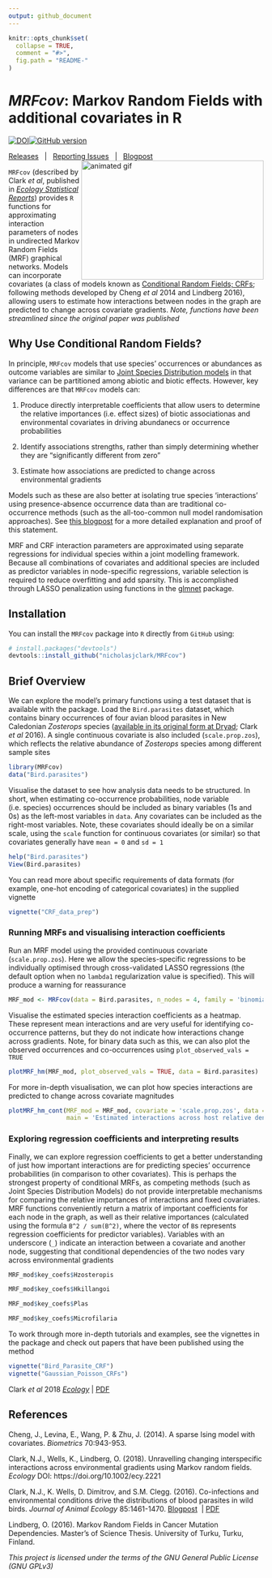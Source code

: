 ```yaml
---
output: github_document
---
```


<!-- README.md is generated from README.Rmd. Please edit that file -->

```r
knitr::opts_chunk$set(
  collapse = TRUE,
  comment = "#>",
  fig.path = "README-"
)
```

*MRFcov*: Markov Random Fields with additional covariates in R
================
[![DOI](https://zenodo.org/badge/116616159.svg)](https://zenodo.org/badge/latestdoi/116616159)[![GitHub version](https://badge.fury.io/gh/nicholasjclark%2FMRFcov.svg)](https://github.com/nicholasjclark/MRFcov)  
  
[Releases](https://github.com/nicholasjclark/MRFcov/releases)&nbsp;&nbsp;&nbsp;|&nbsp;&nbsp;&nbsp;[Reporting Issues](https://github.com/nicholasjclark/MRFcov/issues)&nbsp;&nbsp;&nbsp;|&nbsp;&nbsp;&nbsp;[Blogpost](http://nicholasjclark.weebly.com/biotic-interactions.html)
<img align="right" src=http://nicholasjclark.weebly.com/uploads/4/4/9/4/44946407/nclark-network-changes_orig.gif alt="animated gif" width="360" height="235"/>


`MRFcov` (described by Clark *et al*, published in [*Ecology Statistical Reports*](https://esajournals.onlinelibrary.wiley.com/doi/full/10.1002/ecy.2221)) provides `R` functions for approximating interaction parameters of nodes in undirected Markov Random Fields (MRF) graphical networks. Models can incorporate covariates (a class of models known as [Conditional Random Fields; CRFs](http://homepages.inf.ed.ac.uk/csutton/publications/crftut-fnt.pdf); following methods developed by Cheng *et al* 2014 and Lindberg 2016), allowing users to estimate how interactions between nodes in the graph are predicted to change across covariate gradients. *Note, functions have been streamlined since the original paper was published*
  
## Why Use Conditional Random Fields?
In principle, `MRFcov` models that use species' occurrences or abundances as outcome variables are similar to [Joint Species Distribution models](https://methodsblog.wordpress.com/2015/12/22/warton_ovaskainen/) in that variance can be partitioned among abiotic and biotic effects. However, key differences are that `MRFcov` models can:  
  
(1) Produce directly interpretable coefficients that allow users to determine the relative importances (i.e. effect sizes) of biotic associationas and environmental covariates in driving abundanecs or occurrence probabilities  
  
(2) Identify associations strengths, rather than simply determining whether they are "significantly different from zero"  
  
(3) Estimate how associations are predicted to change across environmental gradients
  
  
Models such as these are also better at isolating true species 'interactions' using presence-absence occurrence data than are traditional co-occurrence methods (such as the all-too-common null model randomisation approaches). See [this blogpost](https://rpubs.com/NickClark47/411878) for a more detailed explanation and proof of this statement.  
  
  
MRF and CRF interaction parameters are approximated using separate regressions for individual species within a joint modelling framework. Because all combinations of covariates and additional species are included as predictor variables in node-specific regressions, variable selection is required to reduce overfitting and add sparsity. This is accomplished through LASSO penalization using functions in the  [glmnet](https://cran.r-project.org/web/packages/glmnet/index.html) package.  

## Installation

You can install the `MRFcov` package into `R` directly from `GitHub` using:

```r
# install.packages("devtools")
devtools::install_github("nicholasjclark/MRFcov")
```

## Brief Overview

We can explore the model's primary functions using a test dataset that is available with the package. Load the `Bird.parasites` dataset, which contains binary occurrences of four avian blood parasites in New Caledonian *Zosterops* species ([available in its original form at Dryad](http://dx.doi.org/10.5061/dryad.pp6k4); Clark *et al* 2016). A single continuous covariate is also included (`scale.prop.zos`), which reflects the relative abundance of *Zosterops* species among different sample sites
```r
library(MRFcov)
data("Bird.parasites")
```

Visualise the dataset to see how analysis data needs to be structured. In short, when estimating co-occurrence probabilities, node variable (i.e. species) occurrences should be included as binary variables (1s and 0s) as the left-most variables in `data`. Any covariates can be included as the right-most variables. Note, these covariates should ideally be on a similar scale, using the `scale` function for continuous covariates (or similar) so that covariates generally have `mean = 0` and `sd = 1`
```r
help("Bird.parasites")
View(Bird.parasites)
```

You can read more about specific requirements of data formats (for example, one-hot encoding of categorical covariates) in the supplied vignette
```r
vignette("CRF_data_prep")
```

### Running MRFs and visualising interaction coefficients
Run an MRF model using the provided continuous covariate (`scale.prop.zos`). Here we allow the species-specific regressions to be individually optimised through cross-validated LASSO regressions (the default option when no `lambda1` regularization value is specified). This will produce a warning for reassurance
```r
MRF_mod <- MRFcov(data = Bird.parasites, n_nodes = 4, family = 'binomial')
```

Visualise the estimated species interaction coefficients as a heatmap. These represent mean interactions and are very useful for identifying co-occurrence patterns, but they do not indicate how interactions change across gradients. Note, for binary data such as this, we can also plot the observed occurrences and co-occurrences using `plot_observed_vals = TRUE`
```r
plotMRF_hm(MRF_mod, plot_observed_vals = TRUE, data = Bird.parasites)
```

For more in-depth visualisation, we can plot how species interactions are predicted to change across covariate magnitudes
```r
plotMRF_hm_cont(MRF_mod = MRF_mod, covariate = 'scale.prop.zos', data = Bird.parasites, 
                main = 'Estimated interactions across host relative densities')
```

### Exploring regression coefficients and interpreting results
Finally, we can explore regression coefficients to get a better understanding of just how important interactions are for predicting species' occurrence probabilities (in comparison to other covariates). This is perhaps the strongest property of conditional MRFs, as competing methods (such as Joint Species Distribution Models) do not provide interpretable mechanisms for comparing the relative importances of interactions and fixed covariates. MRF functions conveniently return a matrix of important coefficients for each node in the graph, as well as their relative importances (calculated using the formula `B^2 / sum(B^2)`, where the vector of `B`s represents regression coefficients for predictor variables). Variables with an underscore (`_`) indicate an interaction between a covariate and another node, suggesting that conditional dependencies of the two nodes vary across environmental gradients
```r
MRF_mod$key_coefs$Hzosteropis
```

```r
MRF_mod$key_coefs$Hkillangoi
```

```r
MRF_mod$key_coefs$Plas
```

```r
MRF_mod$key_coefs$Microfilaria
```

To work through more in-depth tutorials and examples, see the vignettes in the package and check out papers that have been published using the method
```r
vignette("Bird_Parasite_CRF")
vignette("Gaussian_Poisson_CRFs")
```

Clark *et al* 2018 [*Ecology*](https://esajournals.onlinelibrary.wiley.com/doi/full/10.1002/ecy.2221)&nbsp;|&nbsp;[PDF](http://nicholasjclark.weebly.com/uploads/4/4/9/4/44946407/clark_et_al-2018-ecology.pdf)

## References
Cheng, J., Levina, E., Wang, P. & Zhu, J. (2014). A sparse Ising model with covariates. *Biometrics* 70:943-953.   
  
Clark, N.J., Wells, K., Lindberg, O. (2018). Unravelling changing interspecific interactions across environmental gradients using Markov random fields. *Ecology* DOI: https://doi.org/10.1002/ecy.2221  
  
Clark, N.J., K. Wells, D. Dimitrov, and S.M. Clegg. (2016). Co-infections and environmental conditions drive the distributions of blood parasites in wild birds. *Journal of Animal Ecology* 85:1461-1470. [Blogpost](http://nicholasjclark.weebly.com/malariafilaria-coinfections.html) &nbsp;|&nbsp;[PDF](http://nicholasjclark.weebly.com/uploads/4/4/9/4/44946407/clark_et_al-2016-journal_of_animal_ecology.pdf)  
  
Lindberg, O. (2016). Markov Random Fields in Cancer Mutation Dependencies. Master's of Science Thesis. University of Turku, Turku, Finland.  
  
*This project is licensed under the terms of the GNU General Public License (GNU GPLv3)*
